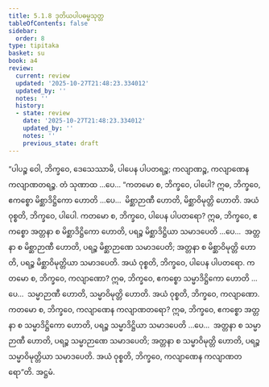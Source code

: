 ```yaml
---
title: 5.1.8 ဒုတိယပါပဓမ္မသုတ္တ
tableOfContents: false
sidebar:
  order: 8
type: tipitaka
basket: su
book: a4
review:
  current: review
  updated: '2025-10-27T21:48:23.334012'
  updated_by: ''
  notes: ''
  history:
  - state: review
    date: '2025-10-27T21:48:23.334012'
    updated_by: ''
    notes: ''
    previous_state: draft
---
```



<ReviewStatus review={frontmatter.review} showDetails={true} />

<HypothesisAnnotation frontmatter={frontmatter} />

<DynamicBreadcrumb />

<Division number="208" book="a4" e="ch" v="15" p="545">

<Paragraph number="1352" book="a4">
“ပါပဉ္စ ဝေါ, ဘိက္ခဝေ, ဒေသေဿာမိ, ပါပေန ပါပတရဉ္စ; ကလျာဏဉ္စ, ကလျာဏေန ကလျာဏတရဉ္စ. တံ သုဏာထ …ပေ…
</Paragraph>

<Paragraph number="1353" book="a4">
“ကတမော စ, ဘိက္ခဝေ, ပါပေါ? ဣဓ, ဘိက္ခဝေ, ဧကစ္စော မိစ္ဆာဒိဋ္ဌိကော ဟောတိ …ပေ…  မိစ္ဆာဉာဏီ ဟောတိ, မိစ္ဆာဝိမုတ္တိ ဟောတိ. အယံ ဝုစ္စတိ, ဘိက္ခဝေ, ပါပေါ.
</Paragraph>

<Paragraph number="1354" book="a4">
ကတမော စ, ဘိက္ခဝေ, ပါပေန ပါပတရော? ဣဓ, ဘိက္ခဝေ, ဧကစ္စော အတ္တနာ စ မိစ္ဆာဒိဋ္ဌိကော ဟောတိ, ပရဉ္စ မိစ္ဆာဒိဋ္ဌိယာ သမာဒပေတိ …ပေ…  အတ္တနာ စ မိစ္ဆာဉာဏီ ဟောတိ, ပရဉ္စ မိစ္ဆာဉာဏေ သမာဒပေတိ; အတ္တနာ စ မိစ္ဆာဝိမုတ္တိ ဟောတိ, ပရဉ္စ မိစ္ဆာဝိမုတ္တိယာ သမာဒပေတိ. အယံ ဝုစ္စတိ, ဘိက္ခဝေ, ပါပေန ပါပတရော.
</Paragraph>

<Paragraph number="1355" book="a4">
ကတမော စ, ဘိက္ခဝေ, ကလျာဏော? ဣဓ, ဘိက္ခဝေ, ဧကစ္စော သမ္မာဒိဋ္ဌိကော ဟောတိ …ပေ…  သမ္မာဉာဏီ ဟောတိ, သမ္မာဝိမုတ္တိ ဟောတိ. အယံ ဝုစ္စတိ, ဘိက္ခဝေ, ကလျာဏော.
</Paragraph>

<Paragraph number="1356" book="a4">
ကတမော စ, ဘိက္ခဝေ, ကလျာဏေန ကလျာဏတရော? ဣဓ, ဘိက္ခဝေ, ဧကစ္စော အတ္တနာ စ သမ္မာဒိဋ္ဌိကော ဟောတိ, ပရဉ္စ သမ္မာဒိဋ္ဌိယာ သမာဒပေတိ …ပေ…  အတ္တနာ စ သမ္မာဉာဏီ ဟောတိ, ပရဉ္စ သမ္မာဉာဏေ သမာဒပေတိ; အတ္တနာ စ သမ္မာဝိမုတ္တိ ဟောတိ, ပရဉ္စ သမ္မာဝိမုတ္တိယာ သမာဒပေတိ. အယံ ဝုစ္စတိ, ဘိက္ခဝေ, ကလျာဏေန ကလျာဏတရော”တိ.

</Paragraph>
</Division>

<Paragraph number="1357" type="center" book="a4">
အဋ္ဌမံ.
</Paragraph>